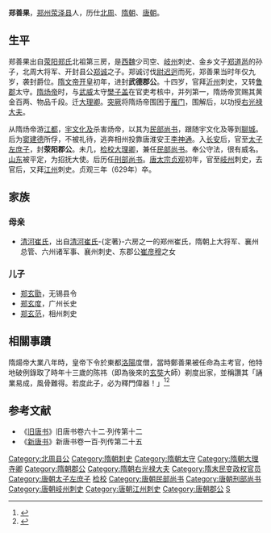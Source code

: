 {{東亞男性歷史人物
|名稱 =鄭善果
|出生日期 =569年
|逝世日期 =629年
|國家 =[[北周|北周]]、[[隋朝|隋]]、[[唐朝|唐]]
|時代 =北周至唐朝
|父親 =[[郑诚|郑诚]]
|子 =鄭玄勖、郑玄度、郑玄范
|姓 =鄭
|名 =善果
}}
'''郑善果'''{{BD|569年||629年||catIdx=Z}}，[[郑州_(古代)|郑州]][[荥泽县|荥泽县]]人，历仕[[北周|北周]]、[[隋朝|隋朝]]、[[唐朝|唐朝]]。

==生平==
郑善果出自[[荥阳郑氏|荥阳郑氏]]北祖第三房，是[[西魏|西魏]]少司空、[[岐州|岐州]]刺史、金乡文子[[郑道邕|郑道邕]]的孙子，北周大将军、开封县公[[郑诚|郑诚]]之子。郑诚讨伐[[尉迟迥|尉迟迥]]而死，郑善果当时年仅九岁，袭封爵位。[[隋文帝|隋文帝]][[开皇|开皇]]初年，进封'''武德郡公'''。十四岁，官拜[[沂州|沂州]]刺史，又转[[鲁郡|鲁郡]]太守。[[隋炀帝|隋炀帝]]时，与[[武威郡|武威]]太守[[樊子盖|樊子盖]]在官吏考核中，并列第一，隋炀帝赏赐其黄金百两、物品千段。迁[[大理卿|大理卿]]。[[突厥|突厥]]将隋炀帝围困于[[雁门|雁门]]，围解后，以功授[[右光禄大夫|右光禄大夫]]。

从隋炀帝游[[江都|江都]]，[[宇文化及|宇文化及]]杀害炀帝，以其为[[民部|民部]][[尚书|尚书]]，跟随宇文化及等到[[聊城|聊城]]。后为[[窦建德|窦建德]]所俘，不被礼待，逃奔相州投靠唐淮安王[[李神通|李神通]]。入[[唐长安城|长安]]后，官至[[太子左庶子|太子左庶子]]，封'''荥阳郡公'''。未几，[[检校|检校]][[大理卿|大理卿]]，兼任[[民部尚书|民部尚书]]。奉公守法，很有威名。[[山东|山东]]被平定，为招抚大使。后历任[[刑部尚书|刑部尚书]]。[[唐太宗|唐太宗]][[貞觀_(唐朝)|贞观]]初年，官至[[岐州|岐州]]刺史，去官后，又拜[[江州|江州]]刺史。贞观三年（629年）卒。

==家族==
{{main|荥阳郑氏北祖第三房世系图}}

===母亲===
*[[清河崔氏|清河崔氏]]，出自[[清河崔氏|清河崔氏]]-{定著}-六房之一的郑州崔氏，隋朝上大将军、襄州总管、六州诸军事、襄州刺史、东郡公[[崔彦穆|崔彦穆]]之女

===儿子===
*[[郑玄勖|郑玄勖]]，无锡县令
*[[郑玄度|郑玄度]]，广州长史
*[[郑玄范|郑玄范]]，相州刺史

==相關事蹟==

隋煬帝大業八年時，皇帝下令於東都[[洛陽|洛陽]]度僧，當時鄭善果被任命為主考官，他特地破例錄取了時年十三歲的陈祎（即為後來的[[玄奘|玄奘]]大師）剃度出家，並稱讚其「誦業易成，風骨難得。若度此子，必为釋門偉器！」<ref>{{Cite web|url=http://rufodao.qq.com/a/20150515/049223.htm|title=玄奘大师的出家机缘|accessdate=2018-05-17|date=2015-05-15|publisher=腾讯网|language=zh-CN|archive-date=2018-05-18|archive-url=https://web.archive.org/web/20180518055625/http://rufodao.qq.com/a/20150515/049223.htm|dead-url=no}}</ref><ref>{{Cite book|title=玄奘年譜|last=楊廷福|publisher=上海古籍出版社|year=2011年12月|isbn=978-7-5325-6095-0|location=上海}}</ref>{{Rp|63}}

==参考文献==
<references />
*《[[旧唐书|旧唐书]]》旧唐书卷六十二·列传第十二
*《[[新唐书|新唐书]]》新唐书卷一百·列传第二十五

{{DEFAULTSORT:Z}}
[[Category:北周县公|Category:北周县公]]
[[Category:隋朝刺史|Category:隋朝刺史]]
[[Category:隋朝太守|Category:隋朝太守]]
[[Category:隋朝大理寺卿|Category:隋朝大理寺卿]]
[[Category:隋朝郡公|Category:隋朝郡公]]
[[Category:隋朝右光禄大夫|Category:隋朝右光禄大夫]]
[[Category:隋末民变政权官员|Category:隋末民变政权官员]]
[[Category:唐朝太子左庶子|Category:唐朝太子左庶子]]
[[Category:唐朝大理卿|检校]]
[[Category:唐朝民部尚书|Category:唐朝民部尚书]]
[[Category:唐朝刑部尚书|Category:唐朝刑部尚书]]
[[Category:唐朝岐州刺史|Category:唐朝岐州刺史]]
[[Category:唐朝江州刺史|Category:唐朝江州刺史]]
[[Category:唐朝郡公|Category:唐朝郡公]]
[[Category:滎陽鄭氏|S]]